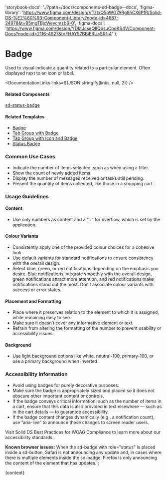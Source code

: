 

  'storybook-docs': './?path=/docs/components-sd-badge--docs',
  'figma-library':
    'https://www.figma.com/design/VTztxQ5pWG7ARg8hCX6PfR/Solid-DS-%E2%80%93-Component-Library?node-id=4687-24978&t=B5mgTBjcWeycmzb6-0',
  'figma-docs':
    'https://www.figma.com/design/YDktJcseQIIQbsuCpoKS4V/Component-Docs?node-id=2116-4927&t=FHAY57BBiERUsSRf-4'
};

# Badge

Used to visual indicate a quantity related to a particular element. Often displayed next to an icon or label.

<DefaultStory />

<DocumentationLinks links=${JSON.stringify(links, null, 2)} />

#### Related Components

[sd-status-badge](./?path=/docs/styles-sd-status-badge--docs)

#### Related Templates

- [Badge](./?path=/docs/templates-badge--docs)
- [Tab Group with Badge](./?path=/docs/templates-tab-group--docs#tab%20group%20with%20badge)
- [Tab Group with Icon and Badge](./?path=/docs/templates-tab-group--docs#tab%20group%20with%20icon%20and%20badge)
- [Status Badge](./?path=/docs/templates-status-badge--docs)

### Common Use Cases

- Indicate the number of items selected, such as when using a filter.
- Show the count of newly added items.
- Display the number of messages received or tasks still pending.
- Present the quantity of items collected, like those in a shopping cart.

### Usage Guidelines

#### Content

- Use only numbers as content and a “+” for overflow, which is set by the application.

#### Colour Variants

- Consistently apply one of the provided colour choices for a cohesive look.
- Use default variants for standard notifications to ensure consistency with the overall design.
- Select blue, green, or red notifications depending on the emphasis you desire. Blue notifications integrate smoothly with the overall design, green notifications attract more attention, and red notifications make notifications stand out the most. Don’t associate colour variants with success or error states.

#### Placement and Formatting

- Place where it preserves relation to the element to which it is assigned, while remaining easy to see.
- Make sure it doesn’t cover any informative element or text.
- Refrain from altering the formatting of the number to prevent usability or accessibility issues.

#### Background

- Use light background options like white, neutral-100, primary-100, or use a primary background when inverted.

### Accessibility Information

- Avoid using badges for purely decorative purposes.
- Make sure the badge is appropriately sized and placed so it does not obscure other important content or controls.
- If the badge conveys critical information, such as the number of items in a cart, ensure that this data is also provided in text elsewhere — such as in the cart details — to guarantee accessibility.
- If the badge content changes dynamically (e.g., a notification count), use ”aria-live” to announce these changes to screen reader users.

Visit <sd-link href="https://www.figma.com/design/YDktJcseQIIQbsuCpoKS4V/Component-Docs?node-id=10708-5011&t=Z1FxSGWkmXG5r5sw-4" target="_blank">Solid DS Best Practices for WCAG Compliance</sd-link> to learn more about our accessibility standards.

<sd-notification variant="warning" open>**Known browser issues:** When the sd-badge with role="status" is placed inside a sd-button, Safari is not announcing any update and, in cases where there is multiple elements inside the sd-badge, Firefox is only announcing the content of the element that has updates.</sd-notification>`;

<Meta title="Components/sd-badge/Overview" />

<OverviewFormatter story={SdBadgeStories.Default}>{content}</OverviewFormatter>
